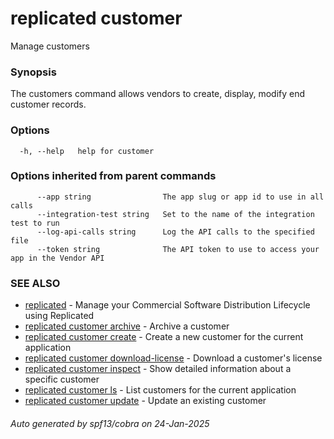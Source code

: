 # replicated customer

Manage customers

### Synopsis

The customers command allows vendors to create, display, modify end customer records.

### Options

```
  -h, --help   help for customer
```

### Options inherited from parent commands

```
      --app string                The app slug or app id to use in all calls
      --integration-test string   Set to the name of the integration test to run
      --log-api-calls string      Log the API calls to the specified file
      --token string              The API token to use to access your app in the Vendor API
```

### SEE ALSO

* [replicated](replicated)	 - Manage your Commercial Software Distribution Lifecycle using Replicated
* [replicated customer archive](replicated-cli-customer-archive)	 - Archive a customer
* [replicated customer create](replicated-cli-customer-create)	 - Create a new customer for the current application
* [replicated customer download-license](replicated-cli-customer-download-license)	 - Download a customer's license
* [replicated customer inspect](replicated-cli-customer-inspect)	 - Show detailed information about a specific customer
* [replicated customer ls](replicated-cli-customer-ls)	 - List customers for the current application
* [replicated customer update](replicated-cli-customer-update)	 - Update an existing customer

###### Auto generated by spf13/cobra on 24-Jan-2025
